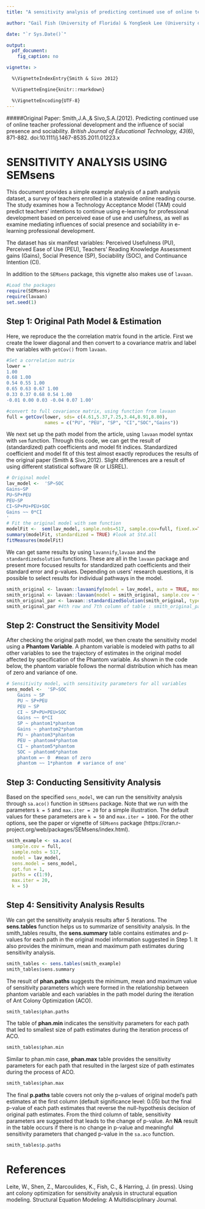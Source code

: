 ---
title: "A sensitivity analysis of predicting continued use of online teacher professional development and the influence of social presence and sociability by  Jo A. Smith and Stephen A. Sivo"

author: "Gail Fish (University of Florida) & YongSeok Lee (University of Florida)"

date: "`r Sys.Date()`"

output:
  pdf_document:
    fig_caption: no

vignette: > 

  %\VignetteIndexEntry{Smith & Sivo 2012} 

  %\VignetteEngine{knitr::rmarkdown} 

  %\VignetteEncoding{UTF-8} 
---
#####Original Paper: Smith,J.A.,& Sivo,S.A.(2012). Predicting continued use of online teacher professional development and the influence of social presence and sociability. *British Journal of Educational Technology, 43*(6), 871-882. doi:10.1111/j.1467-8535.2011.01223.x

# SENSITIVITY ANALYSIS USING SEMsens 

This document provides a simple example analysis of a path analysis dataset, a survey of teachers enrolled in a statewide online reading course. The study examines how a Technology Acceptance Model (TAM) could predict teachers' intentions to continue using e-learning for professional development based on perceived  ease of use and usefulness, as well as examine mediating influences of social presence and sociability in e-learning professional development.

The dataset has six manifest variables: Perceived Usefulness (PU), Perceived Ease of Use (PEU), Teachers' Reading Knowledge Assessment gains (Gains), Social Presence (SP), Sociability (SOC), and Continuance Intention (CI).

In addition to the `SEMsens` package, this vignette also makes use of `lavaan`.

```{r message=F}
#Load the packages
require(SEMsens)
require(lavaan)
set.seed(1)
```

## Step 1: Original Path Model & Estimation

Here, we reproduce the the correlation matrix found in the article. First we create the lower diagonal and then convert to a covariance matrix and label the variables with `getCov()` from `lavaan`.
```{r}
#Set a correlation matrix
lower = '
1.00
0.68 1.00
0.54 0.55 1.00
0.65 0.63 0.67 1.00
0.33 0.37 0.68 0.54 1.00
-0.01 0.00 0.03 -0.04 0.07 1.00'

#convert to full covariance matrix, using function from lavaan
full = getCov(lower, sds= c(4.61,5.37,7.25,3.44,8.91,8.80),
              names = c("PU", "PEU", "SP", "CI","SOC","Gains"))

```

We next set up the path model from the article, using `lavaan` model syntax with `sem` function. Through this code, we can get the result of (standardized) path coefficients and model fit indices. Standardized coefficient and model fit of this test almost exactly reproduces the results of the original paper (Smith & Sivo,2012). Slight differences are a result of using different statistical software (R or LISREL).

```{r}
# Original model
lav_model <-  'SP~SOC
Gains~SP
PU~SP+PEU
PEU~SP
CI~SP+PU+PEU+SOC
Gains ~~ 0*CI 
'
# Fit the original model with sem function
modelFit <-  sem(lav_model, sample.nobs=517, sample.cov=full, fixed.x=TRUE, std.lv=TRUE)
summary(modelFit, standardized = TRUE) #look at Std.all
fitMeasures(modelFit)
```

We can get same results by using `lavannify`,`lavaan` and the `standardizedsolution` functions. These are all in the `lavaan` package and present more focused results for standardized path coefficients and their standard error and p-values. Depending on users' research questions, it is possible to select results for individual pathways in the model.

```{r}
smith_original <- lavaan::lavaanify(model = lav_model, auto = TRUE, model.type = "sem", fixed.x = TRUE)
smith_original <- lavaan::lavaan(model = smith_original, sample.cov = full, sample.nobs = 517)
smith_original_par <- lavaan::standardizedSolution(smith_original, type = "std.all")
smith_original_par #4th row and 7th column of table : smith_original_par[1:4,1:7]
```

## Step 2: Construct the Sensitivity Model

After checking the original path model, we then create the sensitivity model using a **Phantom Variable**. A phantom variable is modeled with paths to all other variables to see the trajectory of estimates in the original model affected by specification of the Phantom variable. As shown in the code below, the phantom variable follows the normal distribution which has mean of zero and variance of one.   

```{r}

# Sensitivity model, with sensitivity parameters for all variables
sens_model <-  'SP~SOC
    Gains ~ SP
    PU ~ SP+PEU
    PEU ~ SP
    CI ~ SP+PU+PEU+SOC
    Gains ~~ 0*CI
    SP ~ phantom1*phantom
    Gains ~ phantom2*phantom
    PU ~ phantom3*phantom
    PEU ~ phantom4*phantom
    CI ~ phantom5*phantom
    SOC ~ phantom6*phantom
    phantom =~ 0  #mean of zero
    phantom ~~ 1*phantom  # variance of one'
```

## Step 3: Conducting Sensitivity Analysis

Based on the specified `sens_model`, we can run the sensitivity analysis through `sa.aco()` function in `SEMsens` package. Note that we run with the parameters `k = 5` and `max.iter = 20` for a simple illustration. The default values for these parameters are `k = 50` and `max.iter = 1000`. For the other options, see the paper or vignette of `SEMsens` package (https://cran.r-project.org/web/packages/SEMsens/index.html). 

```{r}
smith_example <- sa.aco(
  sample.cov = full,
  sample.nobs = 517,
  model = lav_model,
  sens.model = sens_model, 
  opt.fun = 1,
  paths = c(1:9), 
  max.iter = 20, 
  k = 5)
```

## Step 4: Sensitivity Analysis Results
We can get the sensitivity analysis results after 5 iterations. The **sens.tables** function helps us to summarize of sensitivity analysis. In the smith_tables results, the **sens.summary** table contains estimates and p-values for each path in the original model information suggested in Step 1. It also provides the minimum, mean and maximum path estimates during sensitivity analysis.

```{r}
smith_tables <- sens.tables(smith_example)
smith_tables$sens.summary
```

The result of **phan.paths** suggests the minimum, mean and maximum value of sensitivity parameters which were formed in the relationship between phantom variable and each variables in the path model during the iteration of Ant Colony Optimization (ACO).
```{r}
smith_tables$phan.paths
```

The table of **phan.min** indicates the sensitivity parameters for each path that led to smallest size of path estimates during the iteration process of ACO.
```{r}
smith_tables$phan.min
```

Similar to phan.min case, **phan.max** table provides the sensitivity parameters for each path that resulted in the largest size of path estimates during the process of ACO.
```{r}
smith_tables$phan.max
```

The final **p.paths** table covers not only the p-values of original model's path estimates at the first column (default significance level: 0.05) but the final p-value of each path estimates that reverse the null-hypothesis decision of original path estimates. From the third column of table, sensitivity parameters are suggested that leads to the change of p-value. An **NA** result in the table occurs if there is no change in p-value and meaningful sensitivity parameters that changed p-value in the `sa.aco` function.  

```{r}
smith_tables$p.paths
```


# References
Leite, W.,  Shen, Z., Marcoulides, K., Fish, C., & Harring, J. (in press). 
    Using ant colony optimization for sensitivity analysis in 
    structural equation modeling. 
    Structural Equation Modeling: A Multidisciplinary Journal. 
